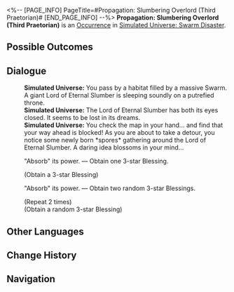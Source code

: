 <%-- [PAGE_INFO]
PageTitle=#Propagation: Slumbering Overlord (Third Praetorian)#
[END_PAGE_INFO] --%>
{{Stub}}
{{Simulated Universe Event Infobox
|id            = 18901-2
|title         = 
|image         = Occurrence Swarm.png
|domains_su    = 
|domains_ext   = 
|domains_swarm = Unknown
|domains_gng   = 
|domains_du    = 
|requirements  = 
|prev          = 
|next          = 
|characters    = 
|factions      = 
|order         = 033
|order_du      = 
}}
'''Propagation: Slumbering Overlord (Third Praetorian)''' is an [[Simulated Universe/Occurrence|Occurrence]] in [[Simulated Universe: Swarm Disaster]].

==Possible Outcomes==
{{Possible Outcomes
|choice_1 = "Absorb" its power.
|result_1 = Obtain one 3-star Blessing.

|choice_2 = "Absorb" its power.
|result_2 = Obtain two random 3-star Blessings.

}}
<!--
==Gameplay Notes==
* 
-->
==Dialogue==
{{Dialogue Start}}
:'''Simulated Universe:''' You pass by a habitat filled by a massive Swarm. A giant Lord of Eternal Slumber is sleeping soundly on a putrefied throne.
:'''Simulated Universe:''' The Lord of Eternal Slumber has both its eyes closed. It seems to be lost in its dreams.
:'''Simulated Universe:''' You check the map in your hand... and find that your way ahead is blocked! As you are about to take a detour, you notice some newly born *spores* gathering around the Lord of Eternal Slumber. A daring idea blossoms in your mind...
:{{DIcon|Star}} "Absorb" its power. &mdash; Obtain one 3-star Blessing.
:;(Obtain a 3-star Blessing)
:{{DIcon|Star}} "Absorb" its power. &mdash; Obtain two random 3-star Blessings.
:;(Repeat 2 times)
:;(Obtain a random 3-star Blessing)
{{Dialogue End}}

==Other Languages==
{{Other Languages
|en   = Propagation: Slumbering Overlord (Third Praetorian)
|zhs  = 繁育•沉睡领主（三级卫戍）
|zht  = 繁育•沉睡領主（三級衛戍）
|ja   = {{Rubi|繁殖|はんしょく}}・{{Rubi|深眠|しんみん}}の{{Rubi|領主|りょうしゅ}}（{{Rubi|三級守備|さんきゅうしゅび}}）
|ko   = 번식•깊이 잠든 영주(3급 경비)
|es   = Propagación: Cacique dormido (tercer pretoriano)
|fr   = Le seigneur assoupi de la Propagation (troisième prétorien)
|ru   = Распространение: Повелитель сна (гарнизон ур. 3)
|th   = แพร่พันธุ์: ท่านผู้หลับใหล (กองกำลังระดับ 3)
|vi   = Sinh Sôi - Lãnh Chúa Ngủ Say (Cảnh Vệ Cấp 3)
|de   = Die Ausbreitung: Schlafender Herrscher (Garnisonsstufe 3)
|id   = Propagation: Raja yang Tertidur (Garnisun Tingkat 3)
|pt   = Propagação: Soberano Adormecido (Terceiro Pretoriano)
}}

==Change History==
{{Change History|1.3}}

==Navigation==
{{Occurrence Navbox}}